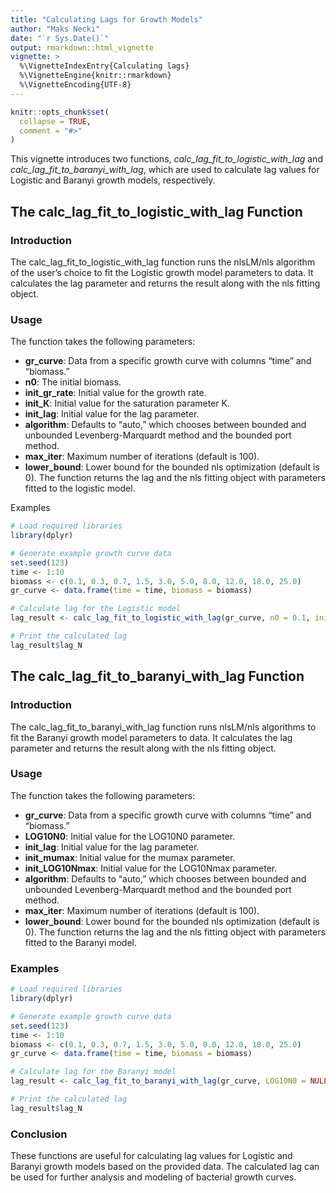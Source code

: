 ---
title: "Calculating Lags for Growth Models"
author: "Maks Necki"
date: "`r Sys.Date()`"
output: rmarkdown::html_vignette
vignette: >
  %\VignetteIndexEntry{Calculating lags}
  %\VignetteEngine{knitr::rmarkdown}
  %\VignetteEncoding{UTF-8}
---

```{r setup, include = FALSE}
knitr::opts_chunk$set(
  collapse = TRUE,
  comment = "#>"
)
```

This vignette introduces two functions, *calc_lag_fit_to_logistic_with_lag* and *calc_lag_fit_to_baranyi_with_lag*, which are used to calculate lag values for Logistic and Baranyi growth models, respectively.

## The calc_lag_fit_to_logistic_with_lag Function
### Introduction
The calc_lag_fit_to_logistic_with_lag function runs the nlsLM/nls algorithm of the user's choice to fit the Logistic growth model parameters to data. It calculates the lag parameter and returns the result along with the nls fitting object.

### Usage
The function takes the following parameters:

- **gr_curve**: Data from a specific growth curve with columns "time" and "biomass."
- **n0**: The initial biomass.
- **init_gr_rate**: Initial value for the growth rate.
- **init_K**: Initial value for the saturation parameter K.
- **init_lag**: Initial value for the lag parameter.
- **algorithm**: Defaults to "auto," which chooses between bounded and unbounded Levenberg-Marquardt method and the bounded port method.
- **max_iter**: Maximum number of iterations (default is 100).
- **lower_bound**: Lower bound for the bounded nls optimization (default is 0).
The function returns the lag and the nls fitting object with parameters fitted to the logistic model.

Examples
``` {r eval=FALSE}
# Load required libraries
library(dplyr)

# Generate example growth curve data
set.seed(123)
time <- 1:10
biomass <- c(0.1, 0.3, 0.7, 1.5, 3.0, 5.0, 8.0, 12.0, 18.0, 25.0)
gr_curve <- data.frame(time = time, biomass = biomass)

# Calculate lag for the Logistic model
lag_result <- calc_lag_fit_to_logistic_with_lag(gr_curve, n0 = 0.1, init_gr_rate = 0.5, init_K = 30, init_lag = 0.5)

# Print the calculated lag
lag_result$lag_N
```
## The calc_lag_fit_to_baranyi_with_lag Function
### Introduction
The calc_lag_fit_to_baranyi_with_lag function runs nlsLM/nls algorithms to fit the Baranyi growth model parameters to data. It calculates the lag parameter and returns the result along with the nls fitting object.

### Usage
The function takes the following parameters:

- **gr_curve**: Data from a specific growth curve with columns "time" and "biomass."
- **LOG10N0**: Initial value for the LOG10N0 parameter.
- **init_lag**: Initial value for the lag parameter.
- **init_mumax**: Initial value for the mumax parameter.
- **init_LOG10Nmax**: Initial value for the LOG10Nmax parameter.
- **algorithm**: Defaults to "auto," which chooses between bounded and unbounded Levenberg-Marquardt method and the bounded port method.
- **max_iter**: Maximum number of iterations (default is 100).
- **lower_bound**: Lower bound for the bounded nls optimization (default is 0).
The function returns the lag and the nls fitting object with parameters fitted to the Baranyi model.

### Examples
``` {r eval= FALSE}
# Load required libraries
library(dplyr)

# Generate example growth curve data
set.seed(123)
time <- 1:10
biomass <- c(0.1, 0.3, 0.7, 1.5, 3.0, 5.0, 8.0, 12.0, 18.0, 25.0)
gr_curve <- data.frame(time = time, biomass = biomass)

# Calculate lag for the Baranyi model
lag_result <- calc_lag_fit_to_baranyi_with_lag(gr_curve, LOG10N0 = NULL, init_lag = NULL, init_mumax = NULL, init_LOG10Nmax = NULL, algorithm = "auto")

# Print the calculated lag
lag_result$lag_N
```
### Conclusion
These functions are useful for calculating lag values for Logistic and Baranyi growth models based on the provided data. The calculated lag can be used for further analysis and modeling of bacterial growth curves.
